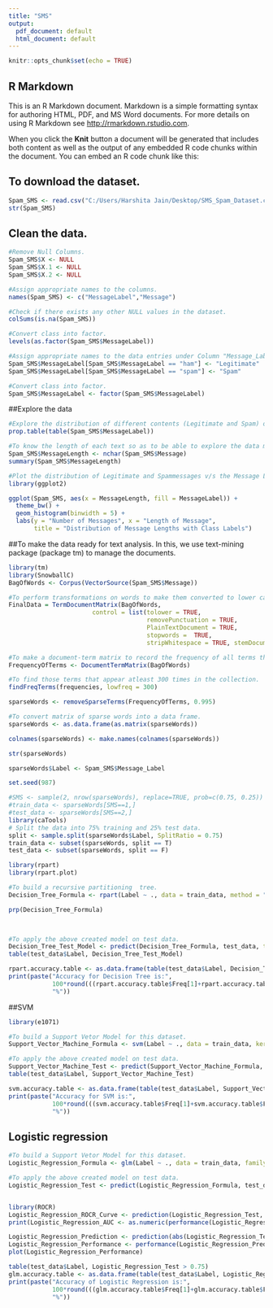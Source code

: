 ---
title: "SMS"
output:
  pdf_document: default
  html_document: default
---

```{r setup, include=FALSE}
knitr::opts_chunk$set(echo = TRUE)
```

## R Markdown

This is an R Markdown document. Markdown is a simple formatting syntax for authoring HTML, PDF, and MS Word documents. For more details on using R Markdown see <http://rmarkdown.rstudio.com>.

When you click the **Knit** button a document will be generated that includes both content as well as the output of any embedded R code chunks within the document. You can embed an R code chunk like this:

## To download the dataset.
```{r}
Spam_SMS <- read.csv("C:/Users/Harshita Jain/Desktop/SMS_Spam_Dataset.csv", stringsAsFactors = F)
str(Spam_SMS)
```

## Clean the data. 

```{r}
#Remove Null Columns.
Spam_SMS$X <- NULL
Spam_SMS$X.1 <- NULL
Spam_SMS$X.2 <- NULL

#Assign appropriate names to the columns.
names(Spam_SMS) <- c("MessageLabel","Message")

#Check if there exists any other NULL values in the dataset.
colSums(is.na(Spam_SMS))

#Convert class into factor.
levels(as.factor(Spam_SMS$MessageLabel))

#Assign appropriate names to the data entries under Column "Message_Label"
Spam_SMS$MessageLabel[Spam_SMS$MessageLabel == "ham"] <- "Legitimate"
Spam_SMS$MessageLabel[Spam_SMS$MessageLabel == "spam"] <- "Spam"

#Convert class into factor.
Spam_SMS$MessageLabel <- factor(Spam_SMS$MessageLabel)
```
##Explore the data

```{r}
#Explore the distribution of different contents (Legitimate and Spam) of the column MessageLabel
prop.table(table(Spam_SMS$MessageLabel))

#To know the length of each text so as to be able to explore the data more.
Spam_SMS$MessageLength <- nchar(Spam_SMS$Message)
summary(Spam_SMS$MessageLength)

#Plot the distribution of Legitimate and Spammessages v/s the Message Length.
library(ggplot2)

ggplot(Spam_SMS, aes(x = MessageLength, fill = MessageLabel)) +
  theme_bw() +
  geom_histogram(binwidth = 5) +
  labs(y = "Number of Messages", x = "Length of Message",
       title = "Distribution of Message Lengths with Class Labels")
```
##To make the data ready for text analysis. In this, we use text-mining package (package tm) to manage the documents.
```{r}
library(tm)
library(SnowballC)
BagOfWords <- Corpus(VectorSource(Spam_SMS$Message))

#To perform transformations on words to make them converted to lower case, remove punctuation and white space, stopwords and to perform stemming. 
FinalData = TermDocumentMatrix(BagOfWords, 
                       control = list(tolower = TRUE,
                                      removePunctuation = TRUE, 
                                      PlainTextDocument = TRUE,
                                      stopwords =  TRUE, 
                                      stripWhitespace = TRUE, stemDocument = TRUE)) 
```


```{r}
#To make a document-term matrix to record the frequency of all terms that are there in the whole collection.  
FrequencyOfTerms <- DocumentTermMatrix(BagOfWords)

#To find those terms that appear atleast 300 times in the collection.
findFreqTerms(frequencies, lowfreq = 300)
```

```{r}

sparseWords <- removeSparseTerms(FrequencyOfTerms, 0.995)

#To convert matrix of sparse words into a data frame.
sparseWords <- as.data.frame(as.matrix(sparseWords))

colnames(sparseWords) <- make.names(colnames(sparseWords))

str(sparseWords)
```

```{r}
sparseWords$Label <- Spam_SMS$Message_Label
```

```{r}
set.seed(987)

#SMS <- sample(2, nrow(sparseWords), replace=TRUE, prob=c(0.75, 0.25))
#train_data <- sparseWords[SMS==1,]
#test_data <- sparseWords[SMS==2,]
library(caTools)
# Split the data into 75% training and 25% test data.
split <- sample.split(sparseWords$Label, SplitRatio = 0.75)
train_data <- subset(sparseWords, split == T)
test_data <- subset(sparseWords, split == F)
```

```{r}

library(rpart)
library(rpart.plot)

#To build a recursive partitioning  tree.
Decision_Tree_Formula <- rpart(Label ~ ., data = train_data, method = "class", minbucket = 35)

prp(Decision_Tree_Formula)

 
```


```{r}
#To apply the above created model on test data.
Decision_Tree_Test_Model <- predict(Decision_Tree_Formula, test_data, type = "class")
table(test_data$Label, Decision_Tree_Test_Model)

rpart.accuracy.table <- as.data.frame(table(test_data$Label, Decision_Tree_Test_Model))
print(paste("Accuracy for Decision Tree is:",
            100*round(((rpart.accuracy.table$Freq[1]+rpart.accuracy.table$Freq[4])/nrow(test_data)), 4),
            "%"))
```



##SVM

```{r}
library(e1071)

#To build a Support Vetor Model for this dataset.
Support_Vector_Machine_Formula <- svm(Label ~ ., data = train_data, kernel = "linear", cost = 0.1, gamma = 0.1)
```

```{r}
#To apply the above created model on test data.
Support_Vector_Machine_Test <- predict(Support_Vector_Machine_Formula, test_data)
table(test_data$Label, Support_Vector_Machine_Test)

svm.accuracy.table <- as.data.frame(table(test_data$Label, Support_Vector_Machine_Test))
print(paste("Accuracy for SVM is:",
            100*round(((svm.accuracy.table$Freq[1]+svm.accuracy.table$Freq[4])/nrow(test_data)), 4),
            "%"))

```

## Logistic regression

```{r}
#To build a Support Vetor Model for this dataset.
Logistic_Regression_Formula <- glm(Label ~ ., data = train_data, family = "binomial")

#To apply the above created model on test data.
Logistic_Regression_Test <- predict(Logistic_Regression_Formula, test_data, type = "response")


library(ROCR)
Logistic_Regression_ROCR_Curve <- prediction(Logistic_Regression_Test, test_data$Label)
print(Logistic_Regression_AUC <- as.numeric(performance(Logistic_Regression_ROCR_Curve,"auc")@y.values))
```

```{r}
Logistic_Regression_Prediction <- prediction(abs(Logistic_Regression_Test), test_data$Label)
Logistic_Regression_Performance <- performance(Logistic_Regression_Prediction,"tpr","fpr")
plot(Logistic_Regression_Performance)
```

```{r}
table(test_data$Label, Logistic_Regression_Test > 0.75)
glm.accuracy.table <- as.data.frame(table(test_data$Label, Logistic_Regression_Test > 0.75))
print(paste("Accuracy of Logistic Regression is:",
            100*round(((glm.accuracy.table$Freq[1]+glm.accuracy.table$Freq[4])/nrow(test_data)), 4),
            "%"))
```